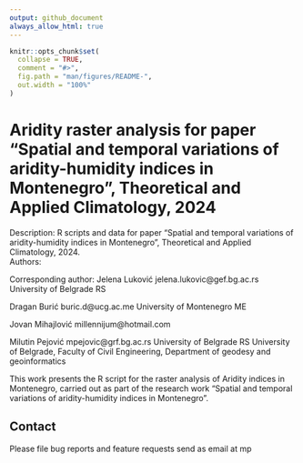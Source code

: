 ```yaml
---
output: github_document
always_allow_html: true
---
```


<!-- README.md is generated from README.Rmd. Please edit that file -->

```r
knitr::opts_chunk$set(
  collapse = TRUE,
  comment = "#>",
  fig.path = "man/figures/README-",
  out.width = "100%"
)
```
# Aridity raster analysis for paper "Spatial and temporal variations of aridity-humidity indices in Montenegro", Theoretical and Applied Climatology, 2024

<!-- badges: start -->
<!-- badges: end -->

Description: R scripts and data for paper "Spatial and temporal variations of aridity-humidity indices in Montenegro", Theoretical and Applied Climatology, 2024.      
Authors: 

Corresponding author:
Jelena Luković
jelena.lukovic@gef.bg.ac.rs
University of Belgrade RS

Dragan Burić
buric.d@ucg.ac.me
University of Montenegro ME

Jovan Mihajlović
millennijum@hotmail.com

Milutin Pejović
mpejovic@grf.bg.ac.rs
University of Belgrade RS
University of Belgrade, Faculty of Civil Engineering, Department of geodesy and geoinformatics      

This work presents the R script for the raster analysis of Aridity indices in Montenegro, carried out as part of the research work "Spatial and temporal variations of aridity-humidity indices in Montenegro".


## Contact

Please file bug reports and feature requests send as email at mp